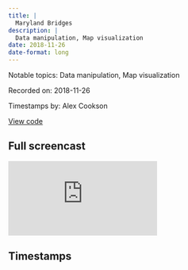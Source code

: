 ```yaml
---
title: |
  Maryland Bridges
description: |
  Data manipulation, Map visualization
date: 2018-11-26
date-format: long
---
```


Notable topics: Data manipulation, Map visualization

Recorded on: 2018-11-26

Timestamps by: Alex Cookson

[View code](https://github.com/dgrtwo/data-screencasts/blob/master/baltimore_bridges.Rmd)

## Full screencast

<iframe class="video" src="https://www.youtube.com/embed/kzM-4jMh9Qs" title="YouTube video player" frameborder="0" allow="accelerometer; autoplay; clipboard-write; encrypted-media; gyroscope; picture-in-picture" allowfullscreen></iframe>

## Timestamps

<script id="timestamps" type="application-json">[{"timestamp_with_hours":"0:9:15","description":"Using geom_line to create an exploratory line graph","functions":"geom_line","timestamp_sec":555},{"timestamp_with_hours":"0:10:10","description":"Using %/% operator (truncated division) to bin years into decades (e.g., 1980, 1984, and 1987 would all become \"1980\")","functions":"%/%","timestamp_sec":610},{"timestamp_with_hours":"0:12:30","description":"Converting two-digit year to four-digit year (e.g., \"16\" becomes \"2016\") by adding 2000 to each one","timestamp_sec":750},{"timestamp_with_hours":"0:15:40","description":"Using percent_format function from scales package to get nice-looking axis labels","functions":"percent_format","packages":"scales","timestamp_sec":940},{"timestamp_with_hours":"0:19:55","description":"Using geom_col to create an ordered nice bar/column graph","functions":"geom_col","timestamp_sec":1195},{"timestamp_with_hours":"0:21:35","description":"Using replace_na to replace NA values with \"Other\"","functions":"replace_na","timestamp_sec":1295},{"timestamp_with_hours":"0:27:15","description":"Starting exploration of average daily traffic","timestamp_sec":1635},{"timestamp_with_hours":"0:29:05","description":"Using comma_format function from scales package to get more readable axis labels (e.g., \"1e+05\" becomes \"100,000\")","functions":"comma_format","packages":"scales","timestamp_sec":1745},{"timestamp_with_hours":"0:31:15","description":"Using cut function to bin continuous variable into customized breaks (also does a mutate within a group_by!)","functions":"cut","timestamp_sec":1875},{"timestamp_with_hours":"0:34:30","description":"Starting to make a map","timestamp_sec":2070},{"timestamp_with_hours":"0:37:00","description":"Encoding a continuous variable to colour, then using scale_colour_gradient2 function to specify colours and midpoint","functions":"scale_colour_gradient2","timestamp_sec":2220},{"timestamp_with_hours":"0:38:20","description":"Specifying the trans argument (transformation) of the scale_colour_gradient2 function to get a logarithmic scale","functions":"scale_colour_gradient2","timestamp_sec":2300},{"timestamp_with_hours":"0:45:55","description":"Using str_to_title function to get values to Title Case (first letter of each word capitalized)","functions":"str_to_title","timestamp_sec":2755},{"timestamp_with_hours":"0:48:35","description":"Predicting whether bridges are in \"Good\" condition using logistic regression (remember to specify the family argument! Dave fixes this at 52:54)","functions":"glm","timestamp_sec":2915},{"timestamp_with_hours":"0:50:30","description":"Explanation of why we should NOT be using an OLS linear regression","timestamp_sec":3030},{"timestamp_with_hours":"0:51:10","description":"Using the augment function from the broom package to illustrate why a linear model is not a good fit","functions":"augment","packages":"broom","timestamp_sec":3070},{"timestamp_with_hours":"0:52:05","description":"Specifying the type.predict argument in the augment function so that we get the actual predicted probability","functions":"augment","packages":"broom","timestamp_sec":3125},{"timestamp_with_hours":"0:54:40","description":"Explanation of why the sigmoidal shape of logistic regression can be a drawback","timestamp_sec":3280},{"timestamp_with_hours":"0:55:05","description":"Using a cubic spline model (a type of GAM, Generalized Additive Model) as an alternative to logistic regression","timestamp_sec":3305},{"timestamp_with_hours":"0:56:00","description":"Explanation of the shape that a cubic spline model can take (which logistic regression cannot)","timestamp_sec":3360},{"timestamp_with_hours":"1:02:15","description":"Visualizing the model in a different way, using a coefficient plot","timestamp_sec":3735},{"timestamp_with_hours":"1:04:35","description":"Using geom_vline function to add a red reference line to a graph","functions":"geom_vline","timestamp_sec":3875},{"timestamp_with_hours":"1:04:50","description":"Adding confidence intervals to the coefficient plot by specifying conf.int argument of tidy function and graphing using the geom_errorbarh function","functions":"tidy | geom_errorbarh","timestamp_sec":3890},{"timestamp_with_hours":"1:05:35","description":"Brief explanation of log-odds coefficients","timestamp_sec":3935},{"timestamp_with_hours":"1:09:10","description":"Summary of screencast","timestamp_sec":4150}]</script>
